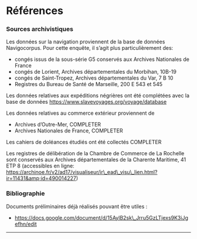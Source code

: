 

# Références

### Sources archivistiques

Les données sur la navigation proviennent de la base de données Navigocorpus. Pour cette enquête, il s’agit plus particulièrement des:

*   congés issus de la sous-série G5 conservés aux Archives Nationales de France
*   congés de Lorient, Archives départementales du Morbihan, 10B-19
*   congés de Saint-Tropez, Archives départementales du Var, 7 B 10
*   Registres du Bureau de Santé de Marseille, 200 E 543 et 545

Les données relatives aux expéditions négrières ont été complétées avec la base de données <a href="https://www.slavevoyages.org/voyage/database" target="blank" rel="noopener noreferrer">https://www.slavevoyages.org/voyage/database</a>

Les données relatives au commerce extérieur proviennent de 

*   Archives d’Outre-Mer, COMPLETER
*   Archives Nationales de France, COMPLETER

Les cahiers de doléances étudiés ont été collectés COMPLETER

Les registres de délibération de la Chambre de Commerce de La Rochelle sont conservés aux Archives départementales de la Charente Maritime, 41 ETP 8 (accessibles en ligne: <a href="https://archinoe.fr/v2/ad17/visualiseur/ir_ead_visu_lien.html?ir%3D11431%26id%3D490014227" target="blank" rel="noopener noreferrer">https://archinoe.fr/v2/ad17/visualiseur/ir\_ead\_visu\_lien.html?ir=11431&amp;id=490014227</a>) 

### Bibliographie

Documents préliminaires déjà réalisés pouvant être utiles :

*   <a href="https://docs.google.com/document/d/15AylB2sk_Jrru5GzLTjexs9K3iJgefhn/edit" target="blank" rel="noopener noreferrer">https://docs.google.com/document/d/15AylB2sk\_Jrru5GzLTjexs9K3iJgefhn/edit</a> 

---
